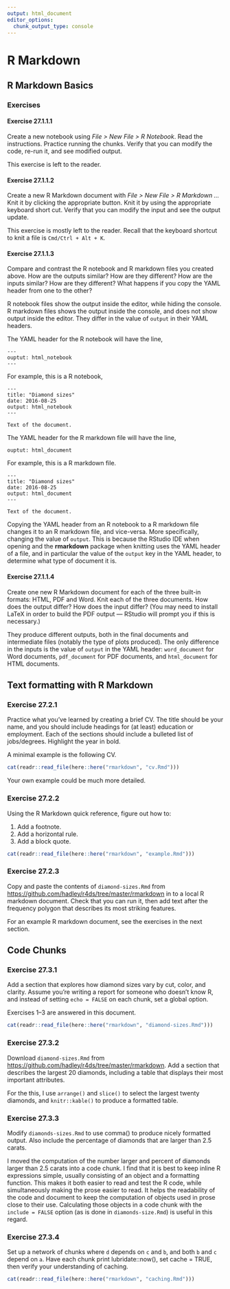 ```yaml
---
output: html_document
editor_options:
  chunk_output_type: console
---
```


# R Markdown

## R Markdown Basics

### Exercises

#### Exercise <span class="exercise-number">27.1.1.1</span> {.unnumbered .exercise}

<div class="question">

Create a new notebook using *File > New File > R Notebook*. Read the instructions. Practice running the chunks. Verify that you can modify the code, re-run it, and see modified output.

</div>

<div class="answer">

This exercise is left to the reader.

</div>

#### Exercise <span class="exercise-number">27.1.1.2</span> {.unnumbered .exercise}

<div class="question">
Create a new R Markdown document with *File > New File > R Markdown ...* Knit it by clicking the appropriate button. Knit it by using the appropriate keyboard short cut. Verify that you can modify the input and see the output update.
</div>

<div class="answer">

This exercise is mostly left to the reader.
Recall that the keyboard shortcut to knit a file is `Cmd/Ctrl + Alt + K`.

</div>

#### Exercise <span class="exercise-number">27.1.1.3</span> {.unnumbered .exercise}

<div class="question">
Compare and contrast the R notebook and R markdown files you created above. How are the outputs similar? How are they different? How are the inputs similar? How are they different? What happens if you copy the YAML header from one to the other?
</div>

<div class="answer">

R notebook files show the output inside the editor, while hiding the console. R markdown files shows the output inside the console, and does not show output inside the editor.
They differ in the value of `output` in their YAML headers.

The YAML header for the R notebook will have the line,
```
---
ouptut: html_notebook
---
```
For example, this is a R notebook,
```
---
title: "Diamond sizes"
date: 2016-08-25
output: html_notebook
---

Text of the document.
```

The YAML header for the R markdown file will have the line,
```
ouptut: html_document
```
For example, this is a R markdown file.
```
---
title: "Diamond sizes"
date: 2016-08-25
output: html_document
---

Text of the document.
```

Copying the YAML header from an R notebook to a R markdown file changes it to an R markdown file, and vice-versa.
More specifically, changing the value of `output`.
This is because the RStudio IDE when opening and the **rmarkdown** package when knitting uses the YAML header of a file, and in particular the
value of the `output` key in the YAML header, to determine what type of document it is.

</div>

#### Exercise <span class="exercise-number">27.1.1.4</span> {.unnumbered .exercise}

<div class="question">

Create one new R Markdown document for each of the three built-in formats:
HTML, PDF and Word. Knit each of the three documents. How does the output
differ? How does the input differ? (You may need to install LaTeX in order to
build the PDF output — RStudio will prompt you if this is necessary.)

</div>

<div class="answer">

They produce different outputs, both in the final documents and intermediate
files (notably the type of plots produced). The only difference in the inputs
is the value of `output` in the YAML header: `word_document` for Word
documents, `pdf_document` for PDF documents, and `html_document` for HTML
documents.

</div>

## Text formatting with R Markdown

### Exercise <span class="exercise-number">27.2.1</span> {.unnumbered .exercise}

<div class="question">
Practice what you’ve learned by creating a brief CV. The title should be your name, and you should include headings for (at least) education or employment. Each of the sections should include a bulleted list of jobs/degrees. Highlight the year in bold.
</div>

<div class="answer">

A minimal example is the following CV.
```r
cat(readr::read_file(here::here("rmarkdown", "cv.Rmd")))
```

Your own example could be much more detailed.

</div>

### Exercise <span class="exercise-number">27.2.2</span> {.unnumbered .exercise}

<div class="question">

Using the R Markdown quick reference, figure out how to:

1.  Add a footnote.
1.  Add a horizontal rule.
1.  Add a block quote.

</div>

<div class="answer">

```r
cat(readr::read_file(here::here("rmarkdown", "example.Rmd")))
```

</div>

### Exercise <span class="exercise-number">27.2.3</span> {.unnumbered .exercise}

<div class="question">
Copy and paste the contents of `diamond-sizes.Rmd` from <https://github.com/hadley/r4ds/tree/master/rmarkdown> in to a local R markdown document. Check that you can run it, then add text after the frequency polygon that describes its most striking features.
</div>

<div class="answer">

For an example R markdown document, see the exercises in the next section.

</div>

## Code Chunks

### Exercise <span class="exercise-number">27.3.1</span> {.unnumbered .exercise}

<div class="question">
Add a section that explores how diamond sizes vary by cut, color, and clarity. Assume you’re writing a report for someone who doesn’t know R, and instead of setting `echo = FALSE` on each chunk, set a global option.
</div>

<div class="answer">
Exercises 1--3 are answered in this document.

```r
cat(readr::read_file(here::here("rmarkdown", "diamond-sizes.Rmd")))
```
</div>

### Exercise <span class="exercise-number">27.3.2</span> {.unnumbered .exercise}

<div class="question">
Download `diamond-sizes.Rmd` from <https://github.com/hadley/r4ds/tree/master/rmarkdown>. Add a section that describes the largest 20 diamonds, including a table that displays their most important attributes.
</div>

<div class="answer">

For the this, I use `arrange()` and `slice()` to select the largest twenty diamonds, and `knitr::kable()` to produce a formatted table.

</div>

### Exercise <span class="exercise-number">27.3.3</span> {.unnumbered .exercise}

<div class="question">
Modify `diamonds-sizes.Rmd` to use comma() to produce nicely formatted output. Also include the percentage of diamonds that are larger than 2.5 carats.
</div>

<div class="answer">

I moved the computation of the number larger and percent of diamonds larger than 2.5 carats into a code chunk.
I find that it is best to keep inline R expressions simple, usually consisting of an object and a formatting function.
This makes it both easier to read and test the R code, while simultaneously making the prose easier to read.
It helps the readability of the code and document to keep the computation of objects used in prose close to their use.
Calculating those objects in a code chunk with the `include = FALSE` option (as is done in `diamonds-size.Rmd`) is useful in this regard.

</div>

### Exercise <span class="exercise-number">27.3.4</span> {.unnumbered .exercise}

<div class="question">

Set up a network of chunks where `d` depends on `c` and `b`, and both `b` and `c` depend on `a`. Have each chunk print lubridate::now(), set cache = TRUE, then verify your understanding of caching.

</div>

<div class="answer">

```r
cat(readr::read_file(here::here("rmarkdown", "caching.Rmd")))
```

</div>
